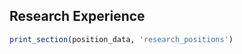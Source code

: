 
Research Experience {data-icon=laptop}
--------------------------------------------------------------------------------

```r
print_section(position_data, 'research_positions')
```
